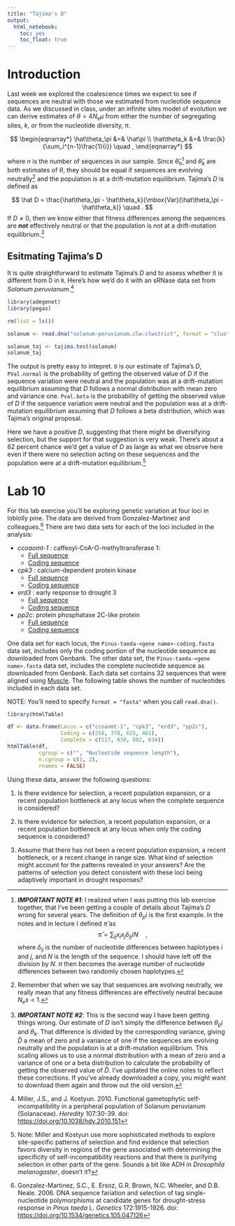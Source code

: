 ```yaml
---
title: "Tajima's D"
output: 
  html_notebook:
    toc: yes
    toc_float: true
---
```


# Introduction

Last week we explored the coalescence times we expect to see if sequences are neutral with those we estimated from nucleotide sequence data. As we discussed in class, under an infinite sites model of evolution we can derive estimates of $\theta = 4N_e\mu$ from either the number of segregating sites, $k$, or from the nucleotide diversity, $\pi$.

$$
\begin{eqnarray*}
\hat\theta_\pi &=& \hat\pi \\
\hat\theta_k &=& \frac{k}{\sum_i^{n-1}\frac{1}{i}} \quad ,
\end{eqnarray*}
$$

where $n$ is the number of sequences in our sample. Since $\hat\theta_\pi$^[***IMPORTANT NOTE  #1***: I realized when I was putting this lab exercise together, that I've been getting a couple of details about Tajima's $D$ wrong for several years. The definition of $\theta_pi$ is the first example. In the notes and in lecture I defined $\hat\pi$ as
$$
\hat\pi = \sum_{ij}x_ix_j\delta_{ij}/N \quad ,
$$
where $\delta_{ij}$ is the number of nucleotide differences between haplotypes $i$ and $j$, and $N$ is the length of the sequence. I should have left off the division by $N$. $\pi$ then becomes the average number of nucleotide differences between two randomly chosen haplotypes.] and $\hat\theta_k$ are both estimates of $\theta$, they should be equal if sequences are evolving neutrally^[Remember that when we say that sequences are evolving neutrally, we really mean that any fitness differences are effectively neutral because $N_es < 1$.] and the population is at a drift-mutation equilibrium. Tajima's $D$ is defined as

$$
\hat D = \frac{\hat\theta_\pi - \hat\theta_k}{\mbox{Var}(\hat\theta_\pi - \hat\theta_k)} \quad .
$$
If $D \ne 0$, then we know either that fitness differences among the sequences are ***not*** effectively neutral or that the population is not at a drift-mutation equilibrium.^[***IMPORTANT NOTE #2***: This is the second way I have been getting things wrong. Our estimate of $D$ isn't simply the difference between $\theta_pi$ and $\theta_k$. That difference is divided by the corresponding variance, giving $\hat D$ a mean of zero and a variance of one if the sequences are evolving neutrally and the population is at a drift-mutation equilibrium. This scaling allows us to use a normal distributiion with a mean of zero and a variance of one or a beta distribution to calculate the probability of getting the observed value of $\hat D$. I've updated the online notes to reflect these corrections. If you've already downloaded a copy, you might want to download them again and throw out the old version.]

## Esitmating Tajima's D

It is quite straightforward to estimate Tajima's $D$ and to assess whether it is different from 0 in `R`. Here's how we'd do it with an sRNase data set from *Solanum peruvianum*.^[Miller, J.S., and J. Kostyun.  2010.  Functional gametophytic self-incompatibility in a peripheral population of Solanum peruvianum (Solanaceae). *Heredity*  107:30-39.  doi: [https://doi.org/10.1038/hdy.2010.151](https://doi.org/10.1038/hdy.2010.151)]

```r
library(adegenet)
library(pegas)

rm(list = ls())

solanum <- read.dna("solanum-peruvianum.clw.clwstrict", format = "clustal")

solanum_taj <- tajima.test(solanum)
solanum_taj
```

The output is pretty easy to intepret. `D` is our estimate of Tajima's $D$, `PVal.normal` is the probability of getting the observed value of $D$ if the sequence variation were neutral and the population was at a drift-mutation equilibrium assuming that $D$ follows a normal distribution with mean zero and variance one. `Pval.beta` is the probability of getting the observed value of $D$ if the sequence variation were neutral and the population was at a drift-mutation equilibrium assuming that $D$ follows a beta distribution, which was Tajima's original proposal.

Here we have a positive $D$, suggesting that there might be diversifying selection, but the support for that suggestion is very weak. There's about a 62 percent chance we'd get a value of $D$ as large as what we observe here even if there were no selection acting on these sequences and the population were at a drift-mutation equilibrium.^[Note: Miller and Kostyun use more sophisticated methods to explore site-specific patterns of selection and find evidence that selection favors diversity in regions of the gene associated with determining the specificity of self-incompatibility reactions and that there is purifying selection in other parts of the gene. Sounds a bit like ADH in *Drosophila melanogaster*, doesn't it?]

# Lab 10

For this lab exercise you'll be exploring genetic variation at four loci in loblolly pine. The data are derived from Gonzalez-Martinez and colleagues.^[Gonzalez-Martinez, S.C., E. Ersoz, G.R. Brown, N.C. Wheeler, and D.B. Neale.  2006.  DNA sequence fariation and selection of tag single-nucleotide polymorphisms at candidate genes for drought-stress response in *Pinus taeda* L.  *Genetics*  172:1915-1926.  doi: [https://doi.org/10.1534/genetics.105.047126](https://doi.org/10.1534/genetics.105.047126)] There are two data sets for each of the loci included in the analysis:

- *ccoaomt-1* : caffeoyl-CoA-O-methyltransferase 1:
  - [Full sequence](http://darwin.eeb.uconn.edu/eeb348-resources/Pinus-taeda-ccoaomt-1.fasta)
  - [Coding sequence](http://darwin.eeb.uconn.edu/eeb348-resources/Pinus-taeda-ccoaomt-1-coding.fasta)
- *cpk3* : calcium-dependent protein kinase
  - [Full sequence](http://darwin.eeb.uconn.edu/eeb348-resources/Pinus-taeda-cpk3.fasta)
  - [Coding sequence](http://darwin.eeb.uconn.edu/eeb348-resources/Pinus-taeda-cpk3-coding.fasta)
- *erd3* : early response to drought 3
  - [Full sequence](http://darwin.eeb.uconn.edu/eeb348-resources/Pinus-taeda-erd3.fasta)
  - [Coding sequence](http://darwin.eeb.uconn.edu/eeb348-resources/Pinus-taeda-erd3-coding.fasta)
- *pp2c*: protein phosphatase 2C-like protein
  - [Full sequence](http://darwin.eeb.uconn.edu/eeb348-resources/Pinus-taeda-pp2c.fasta)
  - [Coding sequence](http://darwin.eeb.uconn.edu/eeb348-resources/Pinus-taeda-pp2c-coding.fasta)

One data set for each locus, the `Pinus-taeda-<gene name>-coding.fasta` data set, includes only the coding portion of the nucleotide sequence as downloaded from Genbank. The other data set, the `Pinus-taeda-<gene name>.fasta` data set, includes the complete nucleotide sequence as downloaded from Genbank. Each data set contains 32 sequences that were aligned using [Muscle](http://www.ebi.ac.uk/Tools/msa/muscle). The following table shows the number of nucleotides included in each data set.

NOTE: You'll need to specify `format = "fasta"` when you call `read.dna()`.

```r
library(htmlTable)

df <- data.frame(Locus = c("ccoaomt-1", "cpk3", "erd3", "pp2c"),
                 Coding = c(258, 378, 625, 461),
                 Complete = c(517, 630, 882, 634))
htmlTable(df, 
          cgroup = c("", "Nucleotide sequence length"),
          n.cgroup = c(1, 2),
          rnames = FALSE)
```

Using these data, answer the following questions:

1. Is there evidence for selection, a recent population expansion, or a recent population bottleneck at any locus when the complete sequence is considered?

2. Is there evidence for selection, a recent population expansion, or a recent population bottleneck at any locus when only the coding sequence is considered?

3. Assume that there has not been a recent population expansion, a recent bottleneck, or a recent change in range size. What kind of selection might account for the patterns revealed in your answers? Are the patterns of selection you detect consistent with these loci being adaptively important in drought responses?
